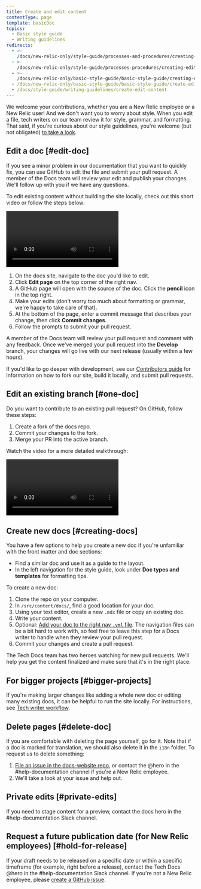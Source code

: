 ```yaml
---
title: Create and edit content
contentType: page
template: basicDoc
topics:
  - Basic style guide
  - Writing guidelines
redirects:
  - >-
    /docs/new-relic-only/style-guide/processes-and-procedures/creating-and-editing-content
  - >-
    /docs/new-relic-only/style-guide/processes-procedures/creating-editing-content
  - >-
    /docs/new-relic-only/basic-style-guide/basic-style-guide/creating-editing-content
  - /docs/new-relic-only/basic-style-guide/basic-style-guide/create-edit-content
  - /docs/style-guide/writing-guidelines/create-edit-content
---
```


We welcome your contributions, whether you are a New Relic employee or a New Relic user! And we don't want you to worry about style. When you edit a file, tech writers on our team review it for style, grammar, and formatting. That said, if you're curious about our style guidelines, you're welcome (but not obligated) [to take a look](/docs/style-guide/get-started/introduction-style-guide/).

## Edit a doc [#edit-doc]

If you see a minor problem in our documentation that you want to quickly fix, you can use GitHub to edit the file and submit your pull request. A member of the Docs team will review your edit and publish your changes. We'll follow up with you if we have any questions.

To edit existing content without building the site locally, check out this short video or follow the steps below:

<Video
  type="wistia"
  id="7hg3erav5p"
/>


1. On the docs site, navigate to the doc you'd like to edit.
2. Click **Edit page** on the top corner of the right nav.
3. A GitHub page will open with the source of the doc. Click the **pencil** icon in the top right.
4. Make your edits (don't worry too much about formatting or grammar, we're happy to take care of that).
5. At the bottom of the page, enter a commit message that describes your change, then click **Commit changes**.
6. Follow the prompts to submit your pull request.

A member of the Docs team will review your pull request and comment with any feedback. Once we've merged your pull request into the **Develop** branch, your changes will go live with our next release (usually within a few hours).

If you'd like to go deeper with development, see our [Contributors guide](https://github.com/newrelic/docs-website/blob/develop/CONTRIBUTING.md#editing-existing-pages) for information on how to fork our site, build it locally, and submit pull requests.

## Edit an existing branch [#one-doc]

Do you want to contribute to an existing pull request? On GitHub, follow these steps:

1. Create a fork of the docs repo.
2. Commit your changes to the fork.
3. Merge your PR into the active branch.

Watch the video for a more detailed walkthrough:

<Video
  type="wistia"
  id="poyranqlgs"
/>

## Create new docs [#creating-docs]

You have a few options to help you create a new doc if you're unfamiliar with the front matter and doc sections:

* Find a similar doc and use it as a guide to the layout.
* In the left navigation for the style guide, look under **Doc types and templates** for formatting tips.

To create a new doc:

1. Clone the repo on your computer.
2. In `/src/content/docs/`, find a good location for your doc.
3. Using your text editor, create a new `.mdx` file or copy an existing doc.
4. Write your content.
5. Optional: [Add your doc to the right nav `.yml` file](/docs/style-guide/processes-procedures/understand-edit-docs-site-structure/). The navigation files can be a bit hard to work with, so feel free to leave this step for a Docs writer to handle when they review your pull request.
6. Commit your changes and create a pull request.

The Tech Docs team has two heroes watching for new pull requests. We'll help you get the content finalized and make sure that it's in the right place.

## For bigger projects [#bigger-projects]

If you're making larger changes like adding a whole new doc or editing many existing docs, it can be helpful to run the site locally. For instructions, see [Tech writer workflow](/docs/style-guide/writer-workflow/tech-writer-workflow/).

## Delete pages [#delete-doc]

If you are comfortable with deleting the page yourself, go for it. Note that if a doc is marked for translation, we should also delete it in the `i18n` folder. To request us to delete something:

1. [File an issue in the docs-website repo](https://github.com/newrelic/docs-website/issues/new/choose), or contact the @hero in the #help-documentation channel if you're a New Relic employee.
2. We'll take a look at your issue and help out.

## Private edits [#private-edits]

If you need to stage content for a preview, contact the docs hero in the #help-documentation Slack channel.

## Request a future publication date (for New Relic employees) [#hold-for-release]

If your draft needs to be released on a specific date or within a specific timeframe (for example, right before a release), contact the Tech Docs @hero in the #help-documentation Slack channel. If you're not a New Relic employee, please [create a GitHub issue](https://github.com/newrelic/docs-website/issues/new/choose).
